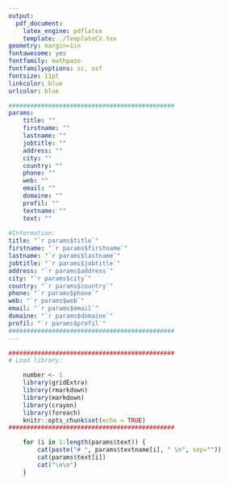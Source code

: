 ```yaml
---
output:
  pdf_document:
    latex_engine: pdflatex
    template: ./TemplateCV.tex
geometry: margin=1in
fontawesome: yes
fontfamily: mathpazo
fontfamilyoptions: sc, osf
fontsize: 11pt
linkcolor: blue
urlcolor: blue

##############################################
params:
    title: ""
    firstname: ""
    lastname: ""
    jobtitle: ""
    address: ""
    city: ""
    country: ""
    phone: ""
    web: ""
    email: ""
    domaine: ""
    profil: ""
    textname: ""
    text: ""
    
#Information:
title: "`r params$title`"
firstname: "`r params$firstname`"
lastname: "`r params$lastname`"
jobtitle: "`r params$jobtitle`"
address: "`r params$address`"
city: "`r params$city`"
country: "`r params$country`"
phone: "`r params$phone`"
web: "`r params$web`"
email: "`r params$email`"
domaine: "`r params$domaine`"
profil: "`r params$profil`"
##############################################
---
```



```r
##############################################
# Load library:

    number <- 1
    library(gridExtra)
    library(rmarkdown)
    library(markdown)
    library(crayon)
    library(foreach)
    knitr::opts_chunk$set(echo = TRUE)
##############################################
```

```r
    for (i in 1:length(params$text)) {
        cat(paste("# ", params$textname[i], " \n", sep=""))
        cat(params$text[i])
        cat("\n\n")
    }
```